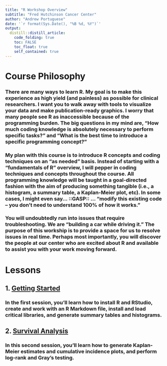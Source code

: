 ```yaml
---
title: "R Workshop Overview"
subtitle: "Fred Hutchinson Cancer Center"
author: "Andrew Portuguese"
date: '`r format(Sys.Date(), "%B %d, %Y")`'
output:
  distill::distill_article:
    code_folding: true
    toc: FALSE
    toc_float: true
    self_contained: true
---
```

# Course Philosophy

### There are many ways to learn R. My goal is to make this experience as high yield (and painless) as possible for clinical researchers. I want you to walk away with tools to visualize your data and make publication-ready graphics. I worry that many people see R as inaccessible because of the programming burden. The big questions in my mind are, “How much coding knowledge is absolutely necessary to perform specific tasks?” and “What is the best time to introduce a specific programming concept?”
 
### My plan with this course is to introduce R concepts and coding techniques on an “as needed” basis. Instead of starting with a “fundamentals of R” overview, I will pepper in coding techniques and concepts throughout the course. All programming knowledge will be taught in a goal-directed fashion with the aim of producing something tangible (i.e., a histogram, a summary table, a Kaplan-Meier plot, etc). In some cases, I might even say… ::GASP:: … “modify this existing code – you don’t need to understand 100% of how it works.”
 
### You will undoubtedly run into issues that require troubleshooting. We are "building a car while driving it." The purpose of this workship is to provide a space for us to resolve issues in real time. Perhaps most importantly, you will discover the people at our center who are excited about R and available to assist you with your work moving forward.

# Lessons

## 1. <a href="https://aportugu.github.io/Rworkshop/Getting-Started.html">Getting Started</a>

### In the first session, you'll learn how to install R and RStudio, create and work with an R Markdown file, install and load critical libraries, and generate summary tables and histograms. 

## 2. <a href="https://aportugu.github.io/Rworkshop/Survival-Analysis.html">Survival Analysis</a>

### In this second session, you'll learn how to generate Kaplan-Meier estimates and cumulative incidence plots, and perform log-rank and Gray's testing.